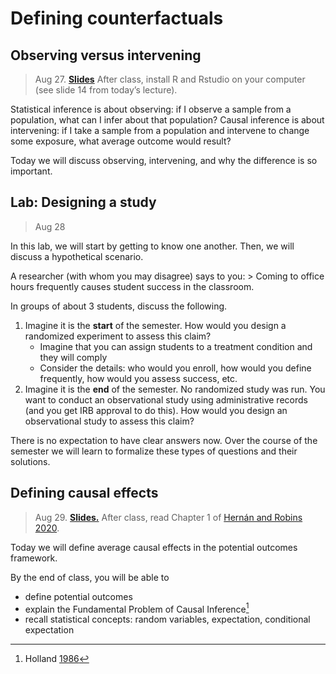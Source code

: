 # Defining counterfactuals

## Observing versus intervening

> Aug 27. [**Slides**](assets/slides/1-1_observing_intervening.pdf)
After class, install R and Rstudio on your computer (see slide 14 from today's lecture).

Statistical inference is about observing: if I observe a sample from a population, what can I infer about that population? Causal inference is about intervening: if I take a sample from a population and intervene to change some exposure, what average outcome would result?

Today we will discuss observing, intervening, and why the difference is so important.



## Lab: Designing a study

> Aug 28

In this lab, we will start by getting to know one another. Then, we will discuss a hypothetical scenario.

A researcher (with whom you may disagree) says to you:
  > Coming to office hours frequently causes student success in the classroom.

In groups of about 3 students, discuss the following.

1. Imagine it is the **start** of the semester. How would you design a randomized experiment to assess this claim?
     * Imagine that you can assign students to a treatment condition and they will comply
     * Consider the details: who would you enroll, how would you define frequently, how would you assess success, etc.
2. Imagine it is the **end** of the semester. No randomized study was run. You want to conduct an observational study using administrative records (and you get IRB approval to do this). How would you design an observational study to assess this claim?

There is no expectation to have clear answers now. Over the course of the semester we will learn to formalize these types of questions and their solutions.

## Defining causal effects

> Aug 29. [**Slides.**](assets/slides/1-2_defining_causal_effects.pdf)
After class, read Chapter 1 of [Hernán and Robins 2020](https://www.hsph.harvard.edu/miguel-hernan/causal-inference-book/).

Today we will define average causal effects in the potential outcomes framework.

By the end of class, you will be able to

* define potential outcomes
* explain the Fundamental Problem of Causal Inference^[Holland [1986](https://doi.org/10.2307/2289064)]
* recall statistical concepts: random variables, expectation, conditional expectation